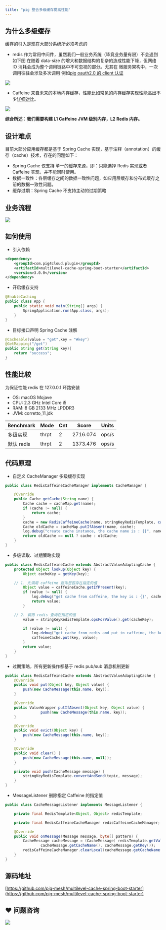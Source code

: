 ```yaml
---
title: "pig 整合多级缓存提高性能"
---
```


## 为什么多级缓存


缓存的引入是现在大部分系统所必须考虑的



+ redis 作为常用中间件，虽然我们一般业务系统（毕竟业务量有限）不会遇到如下图 在随着 data-size 的增大和数据结构的复杂的造成性能下降，但网络 IO 消耗会成为整个调用链路中不可忽视的部分。尤其在 微服务架构中，一次调用往往会涉及多次调用 例如[pig oauth2.0 的 client 认证](https://gitee.com/log4j/pig)



![](https://cdn.nlark.com/yuque/0/2020/png/283679/1601169653813-1966472b-f1a3-4cf0-ac56-86e5b5740117.png)



+ Caffeine 来自未来的本地内存缓存，性能比如常见的内存缓存实现性能高出不少[详细对比](https://github.com/ben-manes/caffeine/wiki/Benchmarks)。



![](https://cdn.nlark.com/yuque/0/2020/png/283679/1601169653598-85ce33b8-88eb-4781-bbce-1f6c49437e26.png)



**综合所述：我们需要构建 L1 Caffeine JVM 级别内存，L2 Redis 内存。**



## 设计难点


目前大部分应用缓存都是基于 Spring Cache 实现，基于注释（annotation）的缓存（cache）技术，存在的问题如下：



+ Spring Cache 仅支持 单一的缓存来源，即：只能选择 Redis 实现或者 Caffeine 实现，并不能同时使用。
+ 数据一致性：各层缓存之间的数据一致性问题，如应用层缓存和分布式缓存之前的数据一致性问题。
+ 缓存过期：Spring Cache 不支持主动的过期策略



## 业务流程


![](https://cdn.nlark.com/yuque/0/2020/png/283679/1601169653625-f517a02a-816a-493c-83bf-f4d5bd0cb3e7.png)



## 如何使用


+ 引入依赖



```xml
<dependency>
    <groupId>com.pig4cloud.plugin</groupId>
    <artifactId>multilevel-cache-spring-boot-starter</artifactId>
    <version>3.0.0</version>
</dependency>
```



+ 开启缓存支持



```java
@EnableCaching
public class App {
	public static void main(String[] args) {
		SpringApplication.run(App.class, args);
	}
}
```



+ 目标接口声明 Spring Cache 注解



```java
@Cacheable(value = "get",key = "#key")
@GetMapping("/get")
public String get(String key){
    return "success";
}
```



## 性能比较


为保证性能 redis 在 127.0.0.1 环路安装



+ OS: macOS Mojave
+ CPU: 2.3 GHz Intel Core i5
+ RAM: 8 GB 2133 MHz LPDDR3
+ JVM: corretto_11.jdk

| Benchmark | Mode | Cnt | Score | Units |
| --- | --- | --- | --- | --- |
| 多级实现 | thrpt | 2 | 2716.074 | ops/s |
| 默认 redis | thrpt | 2 | 1373.476 | ops/s |




## 代码原理


+ 自定义 CacheManager 多级缓存实现



```java
public class RedisCaffeineCacheManager implements CacheManager {

	@Override
	public Cache getCache(String name) {
		Cache cache = cacheMap.get(name);
		if (cache != null) {
			return cache;
		}
		cache = new RedisCaffeineCache(name, stringKeyRedisTemplate, caffeineCache(), cacheConfigProperties);
		Cache oldCache = cacheMap.putIfAbsent(name, cache);
		log.debug("create cache instance, the cache name is : {}", name);
		return oldCache == null ? cache : oldCache;
	}
}
```



+ 多级读取、过期策略实现



```java
public class RedisCaffeineCache extends AbstractValueAdaptingCache {
	protected Object lookup(Object key) {
		Object cacheKey = getKey(key);

    // 1. 先调用 caffeine 查询是否存在指定的值
		Object value = caffeineCache.getIfPresent(key);
		if (value != null) {
			log.debug("get cache from caffeine, the key is : {}", cacheKey);
			return value;
		}

    // 2. 调用 redis 查询在指定的值
		value = stringKeyRedisTemplate.opsForValue().get(cacheKey);

		if (value != null) {
			log.debug("get cache from redis and put in caffeine, the key is : {}", cacheKey);
			caffeineCache.put(key, value);
		}
		return value;
	}
}
```



+ 过期策略，所有更新操作都基于 redis pub/sub 消息机制更新



```java
public class RedisCaffeineCache extends AbstractValueAdaptingCache {
	@Override
	public void put(Object key, Object value) {
		push(new CacheMessage(this.name, key));
	}

	@Override
	public ValueWrapper putIfAbsent(Object key, Object value) {
				push(new CacheMessage(this.name, key));
	}

	@Override
	public void evict(Object key) {
		push(new CacheMessage(this.name, key));
	}

	@Override
	public void clear() {
		push(new CacheMessage(this.name, null));
	}

	private void push(CacheMessage message) {
		stringKeyRedisTemplate.convertAndSend(topic, message);
	}
}
```



+ MessageListener 删除指定 Caffeine 的指定值



```java
public class CacheMessageListener implements MessageListener {

	private final RedisTemplate<Object, Object> redisTemplate;

	private final RedisCaffeineCacheManager redisCaffeineCacheManager;

	@Override
	public void onMessage(Message message, byte[] pattern) {
		CacheMessage cacheMessage = (CacheMessage) redisTemplate.getValueSerializer().deserialize(message.getBody());
				cacheMessage.getCacheName(), cacheMessage.getKey());
		redisCaffeineCacheManager.clearLocal(cacheMessage.getCacheName(), cacheMessage.getKey());
	}
}
```



## 源码地址


[https://github.com/pig-mesh/multilevel-cache-spring-boot-starter](https://github.com/pig-mesh/multilevel-cache-spring-boot-starter)  
  


## ❤  问题咨询
![](https://cdn.nlark.com/yuque/0/2022/gif/283679/1662563973685-c22e9831-db66-42b5-973f-886d25d1e0e7.gif)

